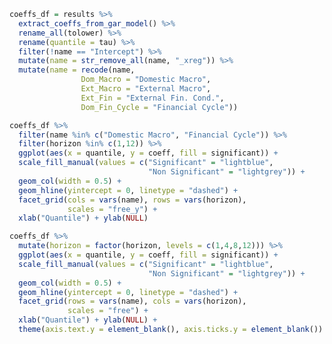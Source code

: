

```r

coeffs_df = results %>% 
  extract_coeffs_from_gar_model() %>% 
  rename_all(tolower) %>% 
  rename(quantile = tau) %>% 
  filter(!name == "Intercept") %>% 
  mutate(name = str_remove_all(name, "_xreg")) %>% 
  mutate(name = recode(name,
                Dom_Macro = "Domestic Macro",
                Ext_Macro = "External Macro",
                Ext_Fin = "External Fin. Cond.",
                Dom_Fin_Cycle = "Financial Cycle"))

```



```r

coeffs_df %>% 
  filter(name %in% c("Domestic Macro", "Financial Cycle")) %>% 
  filter(horizon %in% c(1,12)) %>% 
  ggplot(aes(x = quantile, y = coeff, fill = significant)) + 
  scale_fill_manual(values = c("Significant" = "lightblue",
                               "Non Significant" = "lightgrey")) + 
  geom_col(width = 0.5) + 
  geom_hline(yintercept = 0, linetype = "dashed") + 
  facet_grid(cols = vars(name), rows = vars(horizon),
             scales = "free_y") + 
  xlab("Quantile") + ylab(NULL)

```


```r

coeffs_df %>% 
  mutate(horizon = factor(horizon, levels = c(1,4,8,12))) %>% 
  ggplot(aes(x = quantile, y = coeff, fill = significant)) + 
  scale_fill_manual(values = c("Significant" = "lightblue",
                               "Non Significant" = "lightgrey")) + 
  geom_col(width = 0.5) + 
  geom_hline(yintercept = 0, linetype = "dashed") + 
  facet_grid(rows = vars(name), cols = vars(horizon),
             scales = "free") + 
  xlab("Quantile") + ylab(NULL) + 
  theme(axis.text.y = element_blank(), axis.ticks.y = element_blank())

```

